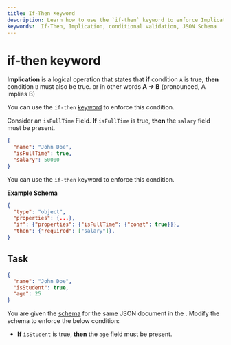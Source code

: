```yaml
---
title: If-Then Keyword
description: Learn how to use the `if-then` keyword to enforce Implication in JSON Schema.
keywords:  If-Then, Implication, conditional validation, JSON Schema
---
```



# if-then keyword

**Implication** is a logical operation that states that **if** condition `A` is true, **then** condition `B` must also be true. or in other words **A -> B** (pronounced, A implies B)

You can use the `if-then` [keyword](https://json-schema.org/learn/glossary#keyword) to enforce this condition.

Consider an `isFullTime` Field. **If** `isFullTime` is true, **then** the `salary` field must be present.


```json highlightLineStart={3} highlightLineEnd={4}
{
  "name": "John Doe",
  "isFullTime": true,
  "salary": 50000
}
```
You can use the `if-then` keyword to enforce this condition.

**Example Schema**

```json highlightLineStart={8} highlightLineEnd={10}
{
  "type": "object",
  "properties": {...},
  "if": {"properties": {"isFullTime": {"const": true}}},
  "then": {"required": ["salary"]},
}
```

## Task


```json 
{
  "name": "John Doe",
  "isStudent": true,
  "age": 25
}
```

You are given the [schema](https://json-schema.org/learn/glossary#schema) for the same JSON document in the <SideEditorLink/>. Modify the schema to enforce the below condition:

- **If** `isStudent` is true, **then** the `age` field must be present. 
